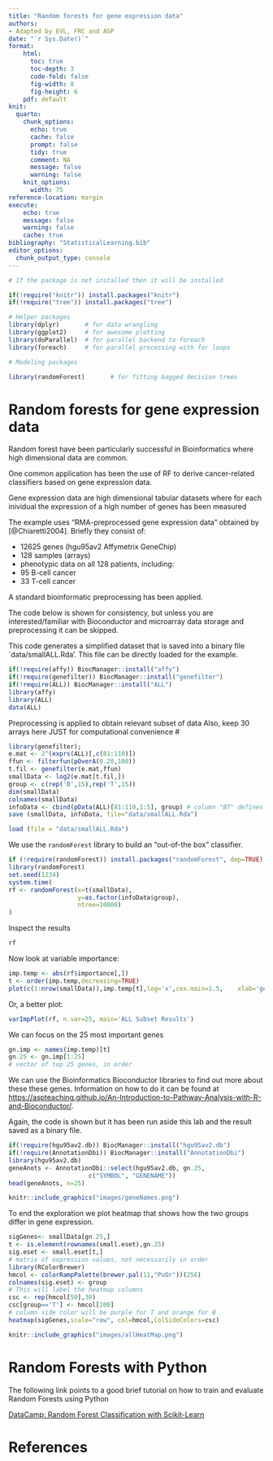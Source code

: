 ```yaml
---
title: "Random forests for gene expression data"
authors:
- Adapted by EVL, FRC and ASP
date: "`r Sys.Date()`"
format:
    html: 
      toc: true
      toc-depth: 3
      code-fold: false
      fig-width: 8
      fig-height: 6
    pdf: default
knit:
  quarto:
    chunk_options:
      echo: true
      cache: false
      prompt: false
      tidy: true
      comment: NA
      message: false
      warning: false
    knit_options:
      width: 75
reference-location: margin
execute:
    echo: true
    message: false
    warning: false
    cache: true
bibliography: "StatisticalLearning.bib"
editor_options: 
  chunk_output_type: console
---
```


```r
# If the package is not installed then it will be installed

if(!require("knitr")) install.packages("knitr")
if(!require("tree")) install.packages("tree")
```

```r
# Helper packages
library(dplyr)       # for data wrangling
library(ggplot2)     # for awesome plotting
library(doParallel)  # for parallel backend to foreach
library(foreach)     # for parallel processing with for loops

# Modeling packages

library(randomForest)       # for fitting bagged decision trees

```


# Random forests for gene expression data

Random forest have been particularly successful in Bioinformatics where high dimensional data are common.

One common application has been the use of RF to derive cancer-related classifiers based on gene expression data.

Gene expression data are high dimensional tabular datasets where for each inividual the expression of a high number of genes has been measured

The example uses "RMA-preprocessed gene expression data" obtained by [@Chiaretti2004]. Briefly they consist of:

- 12625 genes (hgu95av2 Affymetrix GeneChip)
- 128 samples (arrays)
- phenotypic data on all 128 patients, including:
- 95 B-cell cancer
- 33 T-cell cancer

A standard bioinformatic preprocessing has been applied.

The code below is shown for consistency, but unless you are interested/familiar with Bioconductor and microarray data storage and preprocessing it can be skipped.

This code generates a simplified dataset that is saved into a binary file `data/smallALL.Rda'. This file can be directly loaded for the example.

```r
if(!require(affy)) BiocManager::install("affy")
if(!require(genefilter)) BiocManager::install("genefilter")
if(!require(ALL)) BiocManager::install("ALL")
library(affy)
library(ALL)
data(ALL)
```

Preprocessing is applied to obtain relevant subset of data
Also, keep 30 arrays here JUST for computational convenience #  

```r
library(genefilter); 
e.mat <- 2^(exprs(ALL)[,c(81:110)]) 
ffun <- filterfun(pOverA(0.20,100)) 
t.fil <- genefilter(e.mat,ffun) 
smallData <- log2(e.mat[t.fil,]) 
group <- c(rep('B',15),rep('T',15)) 
dim(smallData) 
colnames(smallData)
infoData <- cbind(pData(ALL)[81:110,1:5], group) # column "BT" defines groups
save (smallData, infoData, file="data/smallALL.Rda")
```

```r
load (file = "data/smallALL.Rda")
```

We use the `randomForest` library to build an "out-of-the box" classifier.

```r
if (!require(randomForest)) install.packages("randomForest", dep=TRUE)
library(randomForest) 
set.seed(1234) 
system.time(
rf <- randomForest(x=t(smallData),
                   y=as.factor(infoData$group),
                   ntree=10000) 
)
```

Inspect the results

```r
rf
```

Now look at variable importance:

```r
imp.temp <- abs(rf$importance[,]) 
t <- order(imp.temp,decreasing=TRUE)
plot(c(1:nrow(smallData)),imp.temp[t],log='x',cex.main=1.5,    xlab='gene rank',ylab='variable importance',cex.lab=1.5,    pch=16,main='ALL subset results')  
```

Or, a better plot:

```r
varImpPlot(rf, n.var=25, main='ALL Subset Results') 
```


We can focus on the 25 most important genes

```r
gn.imp <- names(imp.temp)[t] 
gn.25 <- gn.imp[1:25] 
# vector of top 25 genes, in order
```

We can use the Bioinformatics Bioconductor libraries to find out more about these these genes. Information on how to do it can be found at [https://aspteaching.github.io/An-Introduction-to-Pathway-Analysis-with-R-and-Bioconductor/](https://aspteaching.github.io/An-Introduction-to-Pathway-Analysis-with-R-and-Bioconductor/).

Again, the code is shown but it has been run aside this lab and the result saved as a binary file.

```r
if(!require(hgu95av2.db)) BiocManager::install("hgu95av2.db")
if(!require(AnnotationDbi)) BiocManager::install("AnnotationDbi")
library(hgu95av2.db)
geneAnots <- AnnotationDbi::select(hgu95av2.db, gn.25,
                      c("SYMBOL", "GENENAME"))
head(geneAnots, n=25)
```

```r
knitr::include_graphics("images/geneNames.png")
```


To end the exploration we plot  heatmap that shows how the two groups differ in gene expression.

```r
sigGenes<- smallData[gn.25,]
t <- is.element(rownames(small.eset),gn.25) 
sig.eset <- small.eset[t,]    
# matrix of expression values, not necessarily in order  
library(RColorBrewer) 
hmcol <- colorRampPalette(brewer.pal(11,"PuOr"))(256) 
colnames(sig.eset) <- group 
# This will label the heatmap columns 
csc <- rep(hmcol[50],30) 
csc[group=='T'] <- hmcol[200]    
# column side color will be purple for T and orange for B 
heatmap(sigGenes,scale="row", col=hmcol,ColSideColors=csc) 
```

```r
knitr::include_graphics("images/allHeatMap.png")
```

# Random Forests with Python

The following link points to a good brief tutorial on how to train and evaluate Random Forests using Python

[DataCamp: Random Forest Classification with Scikit-Learn](https://www.datacamp.com/tutorial/random-forests-classifier-python)

# References

